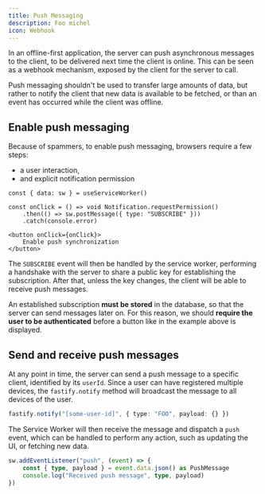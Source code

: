 ```yaml
---
title: Push Messaging
description: Foo michel
icon: Webhook
---
```


In an offline-first application, the server can push asynchronous messages to the client, to be delivered next time the client is online. This can be seen as a webhook mechanism, exposed by the client for the server to call.

Push messaging shouldn't be used to transfer large amounts of data, but rather to notify the client that new data is available to be fetched, or than an event has occurred while the client was offline.

## Enable push messaging

Because of spammers, to enable push messaging, browsers require a few steps:

-   a user interaction,
-   and explicit notification permission

```tsx title="client/Component.tsx"
const { data: sw } = useServiceWorker()

const onClick = () => void Notification.requestPermission()
	.then(() => sw.postMessage({ type: "SUBSCRIBE" }))
	.catch(console.error)

<button onClick={onClick}>
	Enable push synchronization
</button>
```

The `SUBSCRIBE` event will then be handled by the service worker, performing a handshake with the server to share a public key for establishing the subscription. After that, unless the key changes, the client will be able to receive push messages.

An established subscription **must be stored** in the database, so that the server can send messages later on. For this reason, we should **require the user to be authenticated** before a button like in the example above is displayed.

## Send and receive push messages

At any point in time, the server can send a push message to a specific client, identified by its `userId`. Since a user can have registered multiple devices, the `fastify.notify` method will broadcast the message to all devices of the user.

```ts title="server/any-service.ts"
fastify.notify("[some-user-id]", { type: "FOO", payload: {} })
```

The Service Worker will then receive the message and dispatch a `push` event, which can be handled to perform any action, such as updating the UI, or fetching new data.

```ts title="worker/src/Push.ts"
sw.addEventListener("push", (event) => {
	const { type, payload } = event.data.json() as PushMessage
	console.log("Received push message", type, payload)
})
```
